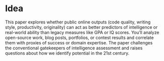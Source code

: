 
# Idea
This paper explores whether public online outputs (code quality, writing style, productivity, originality) can act as better predictors of intelligence or real-world ability than legacy measures like GPA or IQ scores. You’ll analyze open-source work, blog posts, portfolios, or contest results and correlate them with proxies of success or domain expertise. The paper challenges the conventional gatekeepers of intelligence assessment and raises questions about how we identify potential in the 21st century.